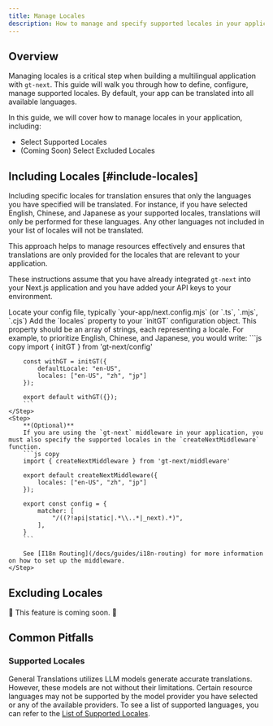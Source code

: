 ```yaml
---
title: Manage Locales
description: How to manage and specify supported locales in your application
---
```



## Overview

Managing locales is a critical step when building a multilingual application with `gt-next`.
This guide will walk you through how to define, configure, manage supported locales.
By default, your app can be translated into all available languages.

In this guide, we will cover how to manage locales in your application, including:
 * Select Supported Locales
 * (Coming Soon) Select Excluded Locales


## Including Locales [#include-locales]

Including specific locales for translation ensures that only the languages you have specified will be translated.
For instance, if you have selected English, Chinese, and Japanese as your supported locales, translations will only be performed for these languages.
Any other languages not included in your list of locales will not be translated.

This approach helps to manage resources effectively and ensures that translations are only provided for the locales that are relevant to your application.

These instructions assume that you have already integrated `gt-next` into your Next.js application and you have added your API keys to your environment.

<Steps>
    <Step>
        Locate your config file, typically `your-app/next.config.mjs` (or `.ts`, `.mjs`, `.cjs`)
    </Step>
    <Step>
        Add the `locales` property to your `initGT` configuration object.
        This property should be an array of strings, each representing a locale.
        For example, to prioritize English, Chinese, and Japanese, you would write:
        ```js copy
        import { initGT } from 'gt-next/config'

        const withGT = initGT({
            defaultLocale: "en-US",
            locales: ["en-US", "zh", "jp"]
        });

        export default withGT({});
        ```
    </Step>
    <Step>
        **(Optional)**
        If you are using the `gt-next` middleware in your application, you must also specify the supported locales in the `createNextMiddleware` function.
        ```js copy
        import { createNextMiddleware } from 'gt-next/middleware'

        export default createNextMiddleware({
            locales: ["en-US", "zh", "jp"]
        });

        export const config = {
            matcher: [
                "/((?!api|static|.*\\..*|_next).*)",
            ],
        }
        ```

        See [I18n Routing](/docs/guides/i18n-routing) for more information on how to set up the middleware.
    </Step>
</Steps>


## Excluding Locales

🚧 This feature is coming soon. 🚧

## Common Pitfalls

### Supported Locales

General Translations utilizes LLM models generate accurate translations.
However, these models are not without their limitations.
Certain resource languages may not be supported by the model provider you have selected or any of the available providers.
To see a list of supported languages, you can refer to the [List of Supported Locales](/docs/reference/supported-locales).